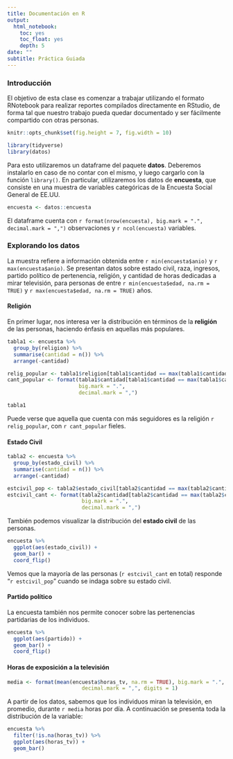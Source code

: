 ```yaml
---
title: Documentación en R
output:
  html_notebook:
    toc: yes
    toc_float: yes
    depth: 5
date: ""
subtitle: Práctica Guiada
---
```


### Introducción

El objetivo de esta clase es comenzar a trabajar utilizando el formato RNotebook para realizar reportes compilados directamente en RStudio, de forma tal que nuestro trabajo pueda quedar documentado y ser fácilmente compartido con otras personas.       

```r
knitr::opts_chunk$set(fig.height = 7, fig.width = 10)
```

```r
library(tidyverse)
library(datos)
```

Para esto utilizaremos un dataframe del paquete __datos__. Deberemos instalarlo en caso de no contar con el mismo, y luego cargarlo con la función `library()`. En particular, utilizaremos los datos de __encuesta__, que consiste en una muestra de variables categóricas de la Encuesta Social General de EE.UU. 

```r
encuesta <- datos::encuesta
```

El dataframe cuenta con `r format(nrow(encuesta), big.mark = ".", decimal.mark = ",")` observaciones y `r ncol(encuesta)` variables.

### Explorando los datos

La muestra refiere a información obtenida entre `r min(encuesta$anio)` y `r max(encuesta$anio)`. Se presentan datos sobre estado civil, raza, ingresos, partido político de pertenencia, religión, y cantidad de horas dedicadas a mirar televisión, para personas de entre `r min(encuesta$edad, na.rm = TRUE)` y `r max(encuesta$edad, na.rm = TRUE)` años.     

#### Religión

En primer lugar, nos interesa ver la distribución en términos de la __religión__ de las personas, haciendo énfasis en aquellas más populares.

```r
tabla1 <- encuesta %>% 
  group_by(religion) %>% 
  summarise(cantidad = n()) %>% 
  arrange(-cantidad)

relig_popular <- tabla1$religion[tabla1$cantidad == max(tabla1$cantidad)]
cant_popular <- format(tabla1$cantidad[tabla1$cantidad == max(tabla1$cantidad)], 
                       big.mark = ".", 
                       decimal.mark = ",")

tabla1
```

Puede verse que aquella que cuenta con más seguidores es la religión `r relig_popular`, con `r cant_popular` fieles.

#### Estado Civil

```r
tabla2 <- encuesta %>% 
  group_by(estado_civil) %>% 
  summarise(cantidad = n()) %>% 
  arrange(-cantidad)

estcivil_pop <- tabla2$estado_civil[tabla2$cantidad == max(tabla2$cantidad)]
estcivil_cant <- format(tabla2$cantidad[tabla2$cantidad == max(tabla2$cantidad)], 
                        big.mark = ".", 
                        decimal.mark = ",")
```

También podemos visualizar la distribución del __estado civil__ de las personas.  

```r
encuesta %>% 
  ggplot(aes(estado_civil)) +
  geom_bar() +
  coord_flip()
```

Vemos que la mayoría de las personas (`r estcivil_cant` en total) responde "`r estcivil_pop`" cuando se indaga sobre su estado civil.

#### Partido político

La encuesta también nos permite conocer sobre las pertenencias partidarias de los individuos. 

```r
encuesta %>% 
  ggplot(aes(partido)) +
  geom_bar() +
  coord_flip()
```

#### Horas de exposición a la televisión

```r
media <- format(mean(encuesta$horas_tv, na.rm = TRUE), big.mark = ".", 
                        decimal.mark = ",", digits = 1)
```

A partir de los datos, sabemos que los individuos miran la televisión, en promedio, durante `r media` horas por día. A continuación se presenta toda la distribución de la variable:

```r
encuesta %>% 
  filter(!is.na(horas_tv)) %>% 
  ggplot(aes(horas_tv)) +
  geom_bar()
```
